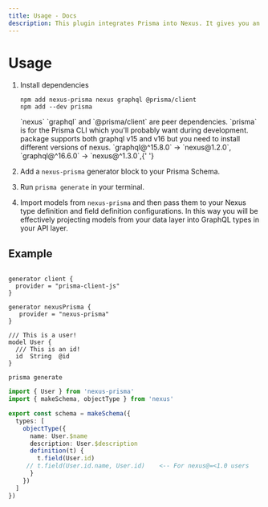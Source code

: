 ```yaml
---
title: Usage - Docs
description: This plugin integrates Prisma into Nexus. It gives you an API you to project fields from models defined in your Prisma schema into your GraphQL API. It also gives you an API to build GraphQL root fields that allow your API clients to query and mutate data.
---
```



# Usage

1.  Install dependencies

    ```
    npm add nexus-prisma nexus graphql @prisma/client
    npm add --dev prisma
    ```

    <Callout>
      `nexus` `graphql` and `@prisma/client` are peer dependencies. `prisma` is for the Prisma CLI which
      you'll probably want during development.
    </Callout>

    <Callout>
      package supports both graphql v15 and v16 but you need to install different versions of nexus.
      `graphql@^15.8.0` -> `nexus@1.2.0`, `graphql@^16.6.0` -> `nexus@^1.3.0`,{' '}
    </Callout>

1.  Add a `nexus-prisma` generator block to your Prisma Schema.

1.  Run `prisma generate` in your terminal.

1.  Import models from `nexus-prisma` and then pass them to your Nexus type definition and field definition configurations. In this way you will be effectively projecting models from your data layer into GraphQL types in your API layer.

## Example

```prisma

generator client {
  provider = "prisma-client-js"
}

generator nexusPrisma {
   provider = "nexus-prisma"
}

/// This is a user!
model User {
  /// This is an id!
  id  String  @id
}
```

```
prisma generate
```

```ts
import { User } from 'nexus-prisma'
import { makeSchema, objectType } from 'nexus'

export const schema = makeSchema({
  types: [
    objectType({
      name: User.$name
      description: User.$description
      definition(t) {
        t.field(User.id)
     // t.field(User.id.name, User.id)    <-- For nexus@=<1.0 users
      }
    })
  ]
})
```

